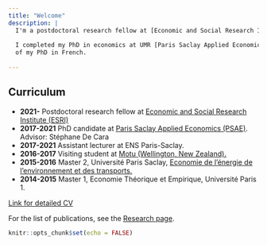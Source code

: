 ```yaml
---
title: "Welcome"
description: |
  I'm a postdoctoral research fellow at [Economic and Social Research Institute (ESRI)](https://www.esri.ie/) in Dublin, Ireland. I work on economics relevant to climate change. In particular, I am interested in modeling and estimating climate change impacts, designing mitigation policies, and their specific implications for agriculture.
      
  I completed my PhD in economics at UMR [Paris Saclay Applied Economics (PSAE)](https://www6.versailles-grignon.inrae.fr/economie_publique) in September 2021, advised by Stéphane De Cara (INRAE). See [here](https://youtu.be/i2yW7j1fkUk?t=6) for a brief presentation
  of my PhD in French.
  
---
```


## Curriculum
* **2021-** Postdoctoral research fellow at [Economic and Social Research Institute (ESRI)](https://www.esri.ie/)
* **2017-2021** PhD candidate at [Paris Saclay Applied Economics (PSAE)](https://www6.versailles-grignon.inrae.fr/economie_publique). Advisor: Stéphane De Cara
* **2017-2021** Assistant lecturer at ENS Paris-Saclay.
* **2016-2017** Visiting student at [Motu (Wellington, New Zealand).](https://www.motu.nz/)
* **2015-2016** Master 2, Université Paris Saclay, [Economie de l'énergie de l'environnement et des transports.](https://www.universite-paris-saclay.fr/en/education/master/environmental-energy-and-transport-economics/m2-economie-du-developpement-durable-et-de-lenvironnement)
* **2014-2015** Master 1, Economie Théorique et Empirique, Université Paris 1.

[Link for detailed CV](https://www.dropbox.com/s/xb7yallo057aeoy/CV_2022.pdf?dl=0)

For the list of publications, see the [Research page](https://loichy.github.io/research.html).

```r
knitr::opts_chunk$set(echo = FALSE)
```

